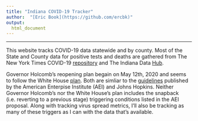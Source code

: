 ```yaml
---
title: "Indiana COVID-19 Tracker"
author:  "[Eric Book](https://github.com/ercbk)"
output:
  html_document
---
```


----

This website tracks COVID-19 data statewide and by county. Most of the State and County data for positive tests and deaths are gathered from The New York Times COVID-19 [repository](https://github.com/nytimes/covid-19-data) and The Indiana Data [Hub](https://hub.mph.in.gov/dataset).   
  
Governor Holcomb's reopening plan begain on May 12th, 2020 and seems to follow the White House [plan](https://www.whitehouse.gov/openingamerica/). Both are simliar to the [guidelines](https://www.aei.org/research-products/report/national-coronavirus-response-a-road-map-to-reopening/) published by the American Enterpise Institute (AEI) and Johns Hopkins. Neither Governor Holcomb's nor the White House's plan includes the snapback (i.e. reverting to a previous stage) triggering conditions listed in the AEI proposal. Along with tracking virus spread metrics, I'll also be tracking as many of these triggers as I can with the data that's available.